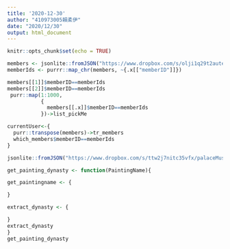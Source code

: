 ---
title: '2020-12-30'
author: "410973005賴柔伊"
date: "2020/12/30"
output: html_document
---

```{r setup, include=FALSE}
knitr::opts_chunk$set(echo = TRUE)
```

```{r}
members <- jsonlite::fromJSON("https://www.dropbox.com/s/olji1q29t2autec/ntpumeetMembers.json?dl=1", simplifyDataFrame = F)
memberIds <- purrr::map_chr(members, ~{.x[["memberID"]]})
```

```{r}
members[[1]]$memberID==memberIds
members[[2]]$memberID==memberIds
 purr::map(1:1000,
           {
             members[[.x]]$memberID==memberIds
           })->list_pickMe
```
```{r}
currentUser<-{
  purr::transpose(members)->tr_members
  which_members$memberID==memberIds
}
```
```{r}
jsonlite::fromJSON("https://www.dropbox.com/s/ttw2j7nitc35vfx/palaceMuseumPainting.json?dl=1", simplifyDataFrame = F) -> painting
```

```{r}
get_painting_dynasty <- function(PaintingName){

get_paintingname <- {

}

extract_dynasty <- {

}
extract_dynasty
}
get_painting_dynasty
```

